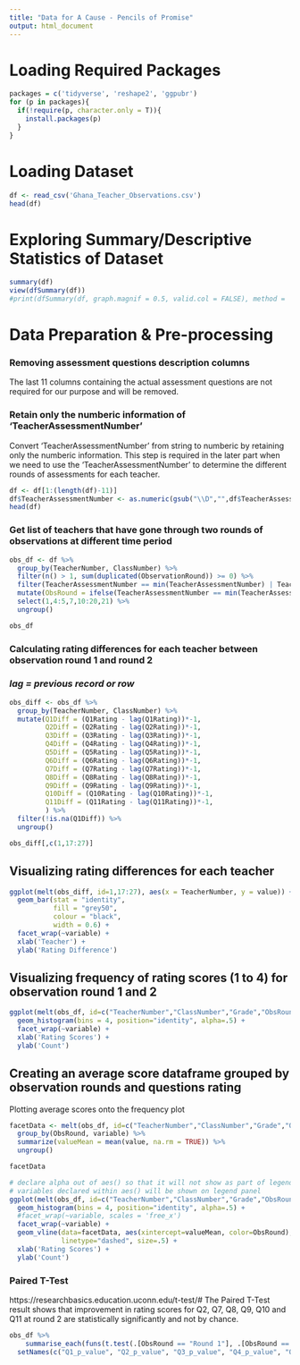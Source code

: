 ```yaml
---
title: "Data for A Cause - Pencils of Promise"
output: html_document
---
```


# Loading Required Packages

```r
packages = c('tidyverse', 'reshape2', 'ggpubr')
for (p in packages){
  if(!require(p, character.only = T)){
    install.packages(p)
  }
}
```

# Loading Dataset

```r
df <- read_csv('Ghana_Teacher_Observations.csv')
head(df)
```

# Exploring Summary/Descriptive Statistics of Dataset

```r
summary(df)
view(dfSummary(df))
#print(dfSummary(df, graph.magnif = 0.5, valid.col = FALSE), method = 'render')
```

# Data Preparation & Pre-processing

### Removing assessment questions description columns 
The last 11 columns containing the actual assessment questions are not required for our purpose and will be removed.

### Retain only the numberic information of 'TeacherAssessmentNumber'
Convert 'TeacherAssessmentNumber' from string to numberic by retaining only the numberic information. This step is required in the later part when we need to use the 'TeacherAssessmentNumber' to determine the different rounds of assessments for each teacher.

```r
df <- df[1:(length(df)-11)]
df$TeacherAssessmentNumber <- as.numeric(gsub("\\D","",df$TeacherAssessmentNumber))
head(df)
```

### Get list of teachers that have gone through two rounds of observations at different time period

```r
obs_df <- df %>%
  group_by(TeacherNumber, ClassNumber) %>%
  filter(n() > 1, sum(duplicated(ObservationRound)) >= 0) %>%
  filter(TeacherAssessmentNumber == min(TeacherAssessmentNumber) | TeacherAssessmentNumber == max(TeacherAssessmentNumber)) %>%
  mutate(ObsRound = ifelse(TeacherAssessmentNumber == min(TeacherAssessmentNumber), 'Round 1', 'Round 2')) %>%
  select(1,4:5,7,10:20,21) %>%
  ungroup()

obs_df
```

### Calculating rating differences for each teacher between observation round 1 and round 2
### _lag = previous record or row_

```r
obs_diff <- obs_df %>%
  group_by(TeacherNumber, ClassNumber) %>% 
  mutate(Q1Diff = (Q1Rating - lag(Q1Rating))*-1, 
         Q2Diff = (Q2Rating - lag(Q2Rating))*-1,
         Q3Diff = (Q3Rating - lag(Q3Rating))*-1,
         Q4Diff = (Q4Rating - lag(Q4Rating))*-1,
         Q5Diff = (Q5Rating - lag(Q5Rating))*-1,
         Q6Diff = (Q6Rating - lag(Q6Rating))*-1,
         Q7Diff = (Q7Rating - lag(Q7Rating))*-1,
         Q8Diff = (Q8Rating - lag(Q8Rating))*-1,
         Q9Diff = (Q9Rating - lag(Q9Rating))*-1,
         Q10Diff = (Q10Rating - lag(Q10Rating))*-1,
         Q11Diff = (Q11Rating - lag(Q11Rating))*-1,
         ) %>%
  filter(!is.na(Q1Diff)) %>%
  ungroup()

obs_diff[,c(1,17:27)]
```

## Visualizing rating differences for each teacher

```r
ggplot(melt(obs_diff, id=1,17:27), aes(x = TeacherNumber, y = value)) + 
  geom_bar(stat = "identity", 
           fill = "grey50", 
           colour = "black", 
           width = 0.6) +
  facet_wrap(~variable) +
  xlab('Teacher') +
  ylab('Rating Difference')
```

## Visualizing frequency of rating scores (1 to 4) for observation round 1 and 2 

```r
ggplot(melt(obs_df, id=c("TeacherNumber","ClassNumber","Grade","ObsRound","Status")), aes(value, fill=ObsRound)) + 
  geom_histogram(bins = 4, position="identity", alpha=.5) + 
  facet_wrap(~variable) +
  xlab('Rating Scores') +
  ylab('Count')
```

## Creating an average score dataframe grouped by observation rounds and questions rating
Plotting average scores onto the frequency plot

```r
facetData <- melt(obs_df, id=c("TeacherNumber","ClassNumber","Grade","ObsRound","Status")) %>% 
  group_by(ObsRound, variable) %>% 
  summarize(valueMean = mean(value, na.rm = TRUE)) %>%
  ungroup()

facetData
```

```r
# declare alpha out of aes() so that it will not show as part of legend
# variables declared within aes() will be shown on legend panel
ggplot(melt(obs_df, id=c("TeacherNumber","ClassNumber","Grade","ObsRound","Status")), aes(value, fill=ObsRound)) + 
  geom_histogram(bins = 4, position="identity", alpha=.5) + 
  #facet_wrap(~variable, scales = 'free_x')
  facet_wrap(~variable) + 
  geom_vline(data=facetData, aes(xintercept=valueMean, color=ObsRound),
             linetype="dashed", size=.5) + 
  xlab('Rating Scores') +
  ylab('Count')
```

### Paired T-Test
https://researchbasics.education.uconn.edu/t-test/#
The Paired T-Test result shows that improvement in rating scores for Q2, Q7, Q8, Q9, Q10 and Q11 at round 2 are statistically significantly and not by chance.

```r
obs_df %>%
    summarise_each(funs(t.test(.[ObsRound == "Round 1"], .[ObsRound == "Round 2"], paired = TRUE)$p.value), vars = Q1Rating:Q11Rating) %>%
  setNames(c("Q1_p_value", "Q2_p_value", "Q3_p_value", "Q4_p_value", "Q5_p_value", "Q6_p_value", "Q7_p_value", "Q8_p_value", "Q9_p_value", "Q10_p_value", "Q11_p_value"))
```
